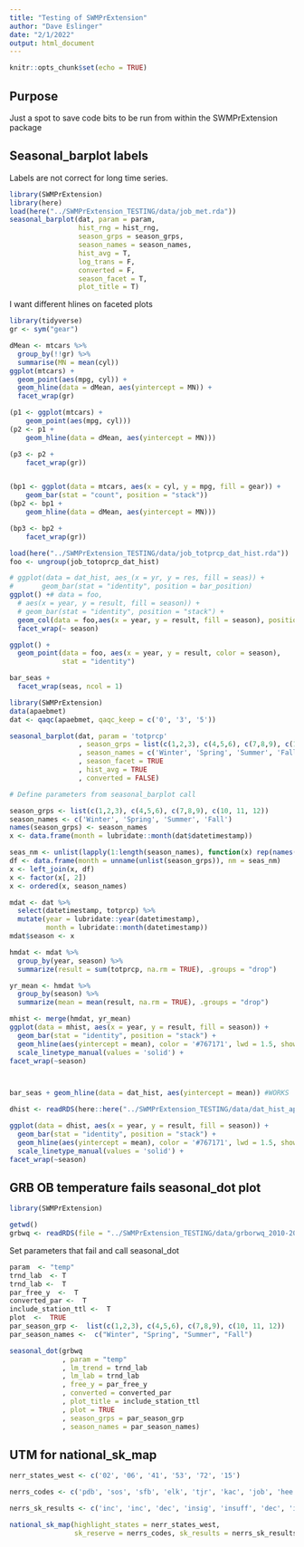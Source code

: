 ```yaml
---
title: "Testing of SWMPrExtension"
author: "Dave Eslinger"
date: "2/1/2022"
output: html_document
---
```


```r
knitr::opts_chunk$set(echo = TRUE)
```

## Purpose

Just a spot to save code bits to be run from within the SWMPrExtension package

## Seasonal_barplot labels

Labels are not correct for long time series.

```r
library(SWMPrExtension)
library(here)
load(here("../SWMPrExtension_TESTING/data/job_met.rda"))
seasonal_barplot(dat, param = param, 
                 hist_rng = hist_rng, 
                 season_grps = season_grps, 
                 season_names = season_names, 
                 hist_avg = T, 
                 log_trans = F, 
                 converted = F, 
                 season_facet = T, 
                 plot_title = T)
```

I want different hlines on faceted plots
```r
library(tidyverse)
gr <- sym("gear")

dMean <- mtcars %>%
  group_by(!!gr) %>%
  summarise(MN = mean(cyl))
ggplot(mtcars) +
  geom_point(aes(mpg, cyl)) +
  geom_hline(data = dMean, aes(yintercept = MN)) +
  facet_wrap(gr)

(p1 <- ggplot(mtcars) +
    geom_point(aes(mpg, cyl)))
(p2 <- p1 +
    geom_hline(data = dMean, aes(yintercept = MN)))

(p3 <- p2 +
    facet_wrap(gr))


(bp1 <- ggplot(data = mtcars, aes(x = cyl, y = mpg, fill = gear)) +
    geom_bar(stat = "count", position = "stack"))
(bp2 <- bp1 +
    geom_hline(data = dMean, aes(yintercept = MN)))

(bp3 <- bp2 +
    facet_wrap(gr))

```


```r
load(here("../SWMPrExtension_TESTING/data/job_totprcp_dat_hist.rda"))
foo <- ungroup(job_totoprcp_dat_hist)

# ggplot(data = dat_hist, aes_(x = yr, y = res, fill = seas)) +
#       geom_bar(stat = "identity", position = bar_position) 
ggplot() +# data = foo, 
  # aes(x = year, y = result, fill = season)) +
  # geom_bar(stat = "identity", position = "stack") +
  geom_col(data = foo,aes(x = year, y = result, fill = season), position = "stack") +
  facet_wrap(~ season)

ggplot() +
  geom_point(data = foo, aes(x = year, y = result, color = season),
             stat = "identity")
```

```r
bar_seas +
  facet_wrap(seas, ncol = 1)
```

```r
library(SWMPrExtension)
data(apaebmet)
dat <- qaqc(apaebmet, qaqc_keep = c('0', '3', '5'))
```


```r
seasonal_barplot(dat, param = 'totprcp'
                 , season_grps = list(c(1,2,3), c(4,5,6), c(7,8,9), c(10, 11, 12))
                 , season_names = c('Winter', 'Spring', 'Summer', 'Fall')
                 , season_facet = TRUE
                 , hist_avg = TRUE
                 , converted = FALSE)

```


```r
# Define parameters from seasonal_barplot call

season_grps <- list(c(1,2,3), c(4,5,6), c(7,8,9), c(10, 11, 12))
season_names <- c('Winter', 'Spring', 'Summer', 'Fall')
names(season_grps) <- season_names
x <- data.frame(month = lubridate::month(dat$datetimestamp))

seas_nm <- unlist(lapply(1:length(season_names), function(x) rep(names(season_grps[x]),length(season_grps[[x]])))) #this doesn't work for weird season assignments
df <- data.frame(month = unname(unlist(season_grps)), nm = seas_nm)
x <- left_join(x, df)
x <- factor(x[, 2])
x <- ordered(x, season_names)

mdat <- dat %>% 
  select(datetimestamp, totprcp) %>% 
  mutate(year = lubridate::year(datetimestamp),
         month = lubridate::month(datetimestamp))
mdat$season <- x

hmdat <- mdat %>% 
  group_by(year, season) %>% 
  summarize(result = sum(totprcp, na.rm = TRUE), .groups = "drop") 

yr_mean <- hmdat %>% 
  group_by(season) %>%
  summarize(mean = mean(result, na.rm = TRUE), .groups = "drop")

mhist <- merge(hmdat, yr_mean)
ggplot(data = mhist, aes(x = year, y = result, fill = season)) +
  geom_bar(stat = "identity", position = "stack") +
  geom_hline(aes(yintercept = mean), color = '#767171', lwd = 1.5, show.legend = TRUE) +
  scale_linetype_manual(values = 'solid') +
facet_wrap(~season)



bar_seas + geom_hline(data = dat_hist, aes(yintercept = mean)) #WORKS
```

```r
dhist <- readRDS(here::here("../SWMPrExtension_TESTING/data/dat_hist_apaebmet.rds"))

ggplot(data = dhist, aes(x = year, y = result, fill = season)) +
  geom_bar(stat = "identity", position = "stack") +
  geom_hline(aes(yintercept = mean), color = '#767171', lwd = 1.5, show.legend = TRUE) +
  scale_linetype_manual(values = 'solid') +
facet_wrap(~season)
```

## GRB OB temperature fails seasonal_dot plot

```r
library(SWMPrExtension)
```
```r
getwd()
grbwq <- readRDS(file = "../SWMPrExtension_TESTING/data/grborwq_2010-2020.rds")
```

Set parameters that fail and call seasonal_dot
```r

param  <- "temp"
trnd_lab  <- T
trnd_lab <-  T 
par_free_y  <-  T
converted_par <-  T
include_station_ttl <-  T
plot  <-  TRUE
par_season_grp <-  list(c(1,2,3), c(4,5,6), c(7,8,9), c(10, 11, 12))
par_season_names <-  c("Winter", "Spring", "Summer", "Fall")

seasonal_dot(grbwq
             , param = "temp"
             , lm_trend = trnd_lab
             , lm_lab = trnd_lab  
             , free_y = par_free_y
             , converted = converted_par
             , plot_title = include_station_ttl
             , plot = TRUE
             , season_grps = par_season_grp
             , season_names = par_season_names)
```

## UTM for national_sk_map

```r
nerr_states_west <- c('02', '06', '41', '53', '72', '15')

nerrs_codes <- c('pdb', 'sos', 'sfb', 'elk', 'tjr', 'kac', 'job', 'hee')

nerrs_sk_results <- c('inc', 'inc', 'dec', 'insig', 'insuff', 'dec', 'inc', 'dec')

```

```r
national_sk_map(highlight_states = nerr_states_west,
                sk_reserve = nerrs_codes, sk_results = nerrs_sk_results)
```

